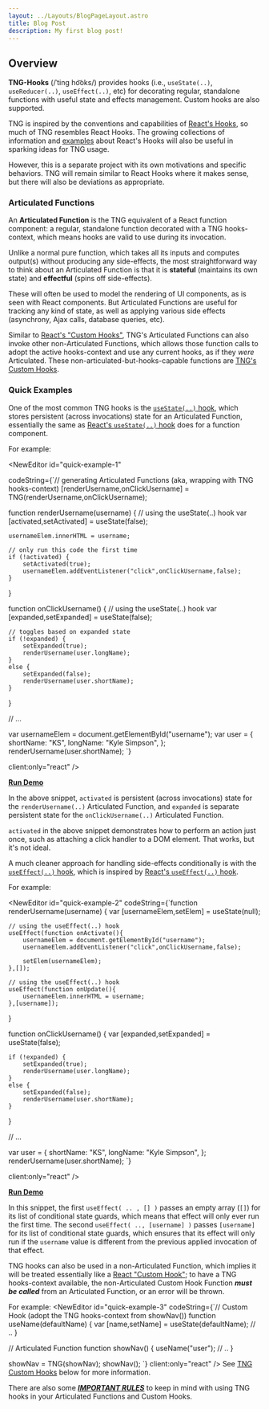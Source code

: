 ```yaml
---
layout: ../Layouts/BlogPageLayout.astro
title: Blog Post
description: My first blog post!
---
```




## Overview

**TNG-Hooks** (/ˈting ho͝oks/) provides hooks (i.e., `useState(..)`, `useReducer(..)`, `useEffect(..)`, etc) for decorating regular, standalone functions with useful state and effects management. Custom hooks are also supported.

TNG is inspired by the conventions and capabilities of [React's Hooks](https://reactjs.org/docs/hooks-overview.html), so much of TNG resembles React Hooks. The growing collections of information and [examples](https://usehooks.com/) about React's Hooks will also be useful in sparking ideas for TNG usage.

However, this is a separate project with its own motivations and specific behaviors. TNG will remain similar to React Hooks where it makes sense, but there will also be deviations as appropriate.

### Articulated Functions

An **Articulated Function** is the TNG equivalent of a React function component: a regular, standalone function decorated with a TNG hooks-context, which means hooks are valid to use during its invocation.

Unlike a normal pure function, which takes all its inputs and computes output(s) without producing any side-effects, the most straightforward way to think about an Articulated Function is that it is **stateful** (maintains its own state) and **effectful** (spins off side-effects).

These will often be used to model the rendering of UI components, as is seen with React components. But Articulated Functions are useful for tracking any kind of state, as well as applying various side effects (asynchrony, Ajax calls, database queries, etc).

Similar to [React's "Custom Hooks"](https://reactjs.org/docs/hooks-custom.html), TNG's Articulated Functions can also invoke other non-Articulated Functions, which allows those function calls to adopt the active hooks-context and use any current hooks, as if they *were* Articulated. These non-articulated-but-hooks-capable functions are [TNG's Custom Hooks](#custom-hooks).

### Quick Examples

One of the most common TNG hooks is the [`useState(..)` hook](#usestate-hook), which stores persistent (across invocations) state for an Articulated Function, essentially the same as [React's `useState(..)` hook](https://reactjs.org/docs/hooks-state.html) does for a function component.

For example:

<NewEditor id="quick-example-1" 

codeString={`// generating Articulated Functions (aka, wrapping with TNG hooks-context)
[renderUsername,onClickUsername] = TNG(renderUsername,onClickUsername);

function renderUsername(username) {
    // using the useState(..) hook
    var [activated,setActivated] = useState(false);

    usernameElem.innerHTML = username;

    // only run this code the first time
    if (!activated) {
        setActivated(true);
        usernameElem.addEventListener("click",onClickUsername,false);
    }
}

function onClickUsername() {
    // using the useState(..) hook
    var [expanded,setExpanded] = useState(false);

    // toggles based on expanded state
    if (!expanded) {
        setExpanded(true);
        renderUsername(user.longName);
    }
    else {
        setExpanded(false);
        renderUsername(user.shortName);
    }
}

// ...

var usernameElem = document.getElementById("username");
var user = { shortName: "KS", longName: "Kyle Simpson", };
renderUsername(user.shortName);
`}

client:only="react"
/>

**[Run Demo](https://codepen.io/getify/pen/dQvEGW?editors=1010)**

In the above snippet, `activated` is persistent (across invocations) state for the `renderUsername(..)` Articulated Function, and `expanded` is separate persistent state for the `onClickUsername(..)` Articulated Function.

`activated` in the above snippet demonstrates how to perform an action just once, such as attaching a click handler to a DOM element. That works, but it's not ideal.

A much cleaner approach for handling side-effects conditionally is with the [`useEffect(..)` hook](#useEffect-hook), which is inspired by [React's `useEffect(..)` hook](https://reactjs.org/docs/hooks-effect.html).

For example:


<NewEditor id="quick-example-2"
codeString={`function renderUsername(username) {
    var [usernameElem,setElem] = useState(null);

    // using the useEffect(..) hook
    useEffect(function onActivate(){
        usernameElem = document.getElementById("username");
        usernameElem.addEventListener("click",onClickUsername,false);

        setElem(usernameElem);
    },[]);

    // using the useEffect(..) hook
    useEffect(function onUpdate(){
        usernameElem.innerHTML = username;
    },[username]);
}

function onClickUsername() {
    var [expanded,setExpanded] = useState(false);

    if (!expanded) {
        setExpanded(true);
        renderUsername(user.longName);
    }
    else {
        setExpanded(false);
        renderUsername(user.shortName);
    }
}

// ...

var user = { shortName: "KS", longName: "Kyle Simpson", };
renderUsername(user.shortName);
`}

client:only="react"
/>

**[Run Demo](https://codepen.io/getify/pen/VqMzGK?editors=1010)**

In this snippet, the first `useEffect( .. , [] )` passes an empty array (`[]`) for its list of conditional state guards, which means that effect will only ever run the first time. The second `useEffect( .., [username] )` passes `[username]` for its list of conditional state guards, which ensures that its effect will only run if the `username` value is different from the previous applied invocation of that effect.

TNG hooks can also be used in a non-Articulated Function, which implies it will be treated essentially like a [React "Custom Hook"](https://reactjs.org/docs/hooks-custom.html); to have a TNG hooks-context available, the non-Articulated Custom Hook Function ***must be called*** from an Articulated Function, or an error will be thrown.

For example:
<NewEditor id="quick-example-3"
codeString={`// Custom Hook (adopt the TNG hooks-context from showNav())
function useName(defaultName) {
    var [name,setName] = useState(defaultName);
    // ..
}

// Articulated Function
function showNav() {
    useName("user");
    // ..
}

showNav = TNG(showNav);
showNav();
`}
client:only="react"
/>
See [TNG Custom Hooks](#custom-hooks) below for more information.

There are also some ***[IMPORTANT RULES](#hook-call-rules)*** to keep in mind with using TNG hooks in your Articulated Functions and Custom Hooks.

